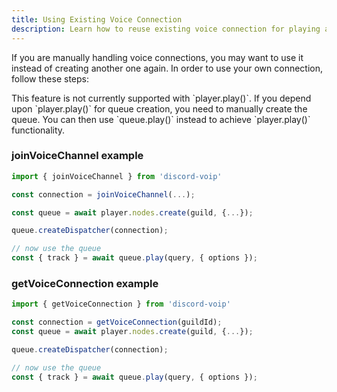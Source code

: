 ```yaml
---
title: Using Existing Voice Connection
description: Learn how to reuse existing voice connection for playing audio
---
```


If you are manually handling voice connections, you may want to use it instead of creating another one again. In order to use your own connection, follow these steps:

<Callout>
    This feature is not currently supported with `player.play()`. If you depend upon `player.play()` for queue creation,
    you need to manually create the queue. You can then use `queue.play()` instead to achieve `player.play()`
    functionality.
</Callout>

### joinVoiceChannel example

```js title="play.js"
import { joinVoiceChannel } from 'discord-voip'

const connection = joinVoiceChannel(...);

const queue = await player.nodes.create(guild, {...});

queue.createDispatcher(connection);

// now use the queue
const { track } = await queue.play(query, { options });
```

### getVoiceConnection example

```js title="play.js"
import { getVoiceConnection } from 'discord-voip'

const connection = getVoiceConnection(guildId);
const queue = await player.nodes.create(guild, {...});

queue.createDispatcher(connection);

// now use the queue
const { track } = await queue.play(query, { options });
```
